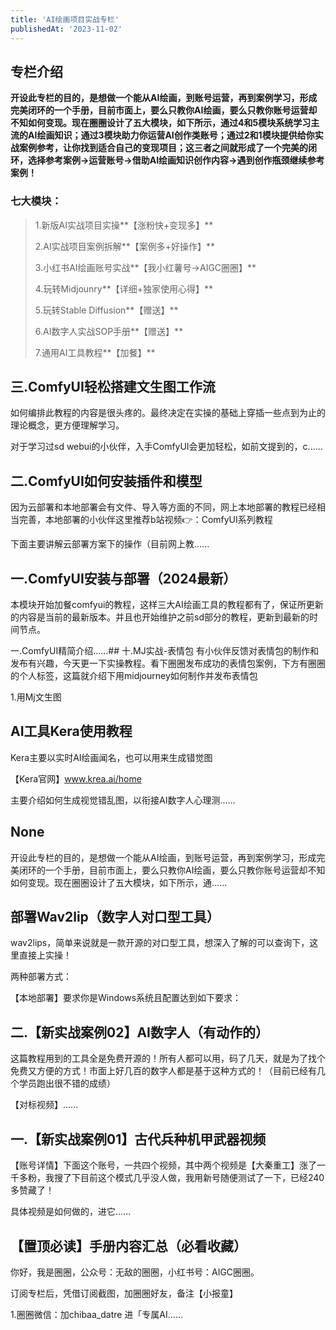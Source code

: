 ```yaml
---
title: 'AI绘画项目实战专栏'
publishedAt: '2023-11-02'
---
```


## 专栏介绍

**开设此专栏的目的，是想做一个能从AI绘画，到账号运营，再到案例学习，形成完美闭环的一个手册，目前市面上，要么只教你AI绘画，要么只教你账号运营却不知如何变现。现在圈圈设计了五大模块，如下所示，通过4和5模块系统学习主流的AI绘画知识；通过3模块助力你运营AI创作类账号；通过2和1模块提供给你实战案例参考，让你找到适合自己的变现项目；这三者之间就形成了一个完美的闭环，选择参考案例->运营账号->借助AI绘画知识创作内容->遇到创作瓶颈继续参考案例！**

### **七大模块：**


> 1.新版AI实战项目实操**【涨粉快+变现多】**
> 
> 2.AI实战项目案例拆解**【案例多+好操作】**
> 
> 3.小红书AI绘画账号实战**【我小红薯号->AIGC圈圈】**
> 
> 4.玩转Midjounry**【详细+独家使用心得】**
> 
> 5.玩转Stable Diffusion**【赠送】**
> 
> 6.AI数字人实战SOP手册**【赠送】**
> 
> 7.通用AI工具教程**【加餐】**



## 三.ComfyUI轻松搭建文生图工作流
如何编排此教程的内容是很头疼的。最终决定在实操的基础上穿插一些点到为止的理论概念，更方便理解学习。

对于学习过sd webui的小伙伴，入手ComfyUI会更加轻松，如前文提到的，c......

## 二.ComfyUI如何安装插件和模型
因为云部署和本地部署会有文件、导入等方面的不同，网上本地部署的教程已经相当完善，本地部署的小伙伴这里推荐b站视频👉：ComfyUI系列教程

下面主要讲解云部署方案下的操作（目前网上教......

## 一.ComfyUI安装与部署（2024最新）
本模块开始加餐comfyui的教程，这样三大AI绘画工具的教程都有了，保证所更新的内容是当前的最新版本。并且也开始维护之前sd部分的教程，更新到最新的时间节点。

一.ComfyUI精简介绍......## 十.MJ实战-表情包
有小伙伴反馈对表情包的制作和发布有兴趣，今天更一下实操教程。看下圈圈发布成功的表情包案例，下方有圈圈的个人标签，这篇就介绍下用midjourney如何制作并发布表情包

1.用Mj文生图

## AI工具Kera使用教程
Kera主要以实时AI绘画闻名，也可以用来生成错觉图

【Kera官网】www.krea.ai/home

主要介绍如何生成视觉错乱图，以衔接AI数字人心理测......

## None
开设此专栏的目的，是想做一个能从AI绘画，到账号运营，再到案例学习，形成完美闭环的一个手册，目前市面上，要么只教你AI绘画，要么只教你账号运营却不知如何变现。现在圈圈设计了五大模块，如下所示，通......

## 部署Wav2lip（数字人对口型工具）
wav2lips，简单来说就是一款开源的对口型工具，想深入了解的可以查询下，这里直接上实操！

两种部署方式：

【本地部署】要求你是Windows系统且配置达到如下要求：

## 二.【新实战案例02】AI数字人（有动作的）
这篇教程用到的工具全是免费开源的！所有人都可以用，码了几天，就是为了找个免费又方便的方式！市面上好几百的数字人都是基于这种方式的！（目前已经有几个学员跑出很不错的成绩）

【对标视频】......

## 一.【新实战案例01】古代兵种机甲武器视频
【账号详情】下面这个账号，一共四个视频，其中两个视频是【大秦重工】涨了一千多粉，我搜了下目前这个模式几乎没人做，我用新号随便测试了一下，已经240多赞藏了！

具体视频是如何做的，进它......

## 【置顶必读】手册内容汇总（必看收藏）
你好，我是圈圈，公众号：无敌的圈圈，小红书号：AIGC圈圈。

订阅专栏后，凭借订阅截图，加圈圈好友，备注【小报童】

1.圈圈微信：加chibaa\_datre 进「专属AI......

